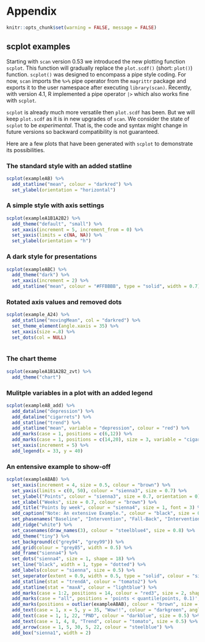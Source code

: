# Appendix

```r
knitr::opts_chunk$set(warning = FALSE, message = FALSE)
```

## scplot examples

Starting with `scan` version 0.53 we introduced the new plotting function `scplot`. This function will gradually replace the `plot.scdf()` (short: `plot()`) function. `scplot()` was designed to encompass a pipe style coding. For now, `scan` imports the `%>%` pipe operator from the `magrittr` package and exports it to the user namespace after executing `library(scan)`. Recently, with version 4.1, R implemented a pipe operator `|>` which also works fine with `scplot`. 

`scplot` is already much more versatile then `plot.scdf` has been. But we will keep `plot.scdf` as it is in new upgrades of `scan`. We consider the state of `scplot` to be *experimental*. That is, the code and syntax might change in future versions so backward compatibility is not guaranteed.

Here are a few plots that have been generated with `scplot` to demonstrate its possibilities. 

### The standard style with an added statline

```r
scplot(exampleAB) %>%
  add_statline("mean", colour = "darkred") %>%
  set_ylabel(orientation = "horizontal")
```

### A simple style with axis settings

```r
scplot(exampleA1B1A2B2) %>% 
  add_theme("default", "small") %>% 
  set_xaxis(increment = 5, increment_from = 0) %>%
  set_yaxis(limits = c(NA, NA)) %>%
  set_ylabel(orientation = "h")
```

### A dark style for presentations

```r
scplot(exampleABC) %>% 
  add_theme("dark") %>% 
  set_xaxis(increment = 2) %>%
  add_statline("mean", colour = "#FFBBBB", type = "solid", width = 0.7)
```


### Rotated axis values and removed dots

```r
scplot(example_A24) %>% 
  add_statline("movingMean", col = "darkred") %>%
  set_theme_element(angle.xaxis = 35) %>%
  set_xaxis(size =.8) %>%
  set_dots(col = NULL)
  
```

### The chart theme

```r
scplot(exampleA1B1A2B2_zvt) %>% 
  add_theme("chart")
```



### Mulitple variables in a plot with an added legend

```r
scplot(exampleAB_add) %>%
  add_dataline("depression") %>% 
  add_dataline("cigarrets") %>%
  add_statline("trend") %>%
  add_statline("mean", variable = "depression", colour = "red") %>%
  add_marks(case = 1, positions = c(6,12)) %>%
  add_marks(case = 1, positions = c(14,20), size = 3, variable = "cigarrets") %>%
  set_xaxis(increment = 5) %>%
  add_legend(x = 33, y = 40)


```

### An entensive example to show-off

```r
scplot(exampleABAB) %>% 
  set_xaxis(increment = 4, size = 0.5, colour = "brown") %>%
  set_yaxis(limits = c(0, 50), colour = "sienna3", size = 0.7) %>%
  set_ylabel("Points", colour = "sienna3", size = 0.7, orientation = 0) %>%
  set_xlabel("Weeks", size = 0.7, colour = "brown") %>%
  add_title("Points by week", colour = "sienna4", size = 1, font = 3) %>%
  add_caption("Note: An extensive Example.", colour = "black", size = 0.7, font = 3) %>%
  set_phasenames("Baseline", "Intervention", "Fall-Back", "Intervention", colour = "darkgreen") %>%
  add_ridge("white") %>%
  set_casenames(draw_names(3), colour = "steelblue4", size = 0.8) %>%
  add_theme("tiny") %>%
  set_background(c("grey94", "grey99")) %>%
  add_grid(colour = "grey85", width = 0.5) %>%
  add_frame("sienna4") %>%
  set_dots("sienna4", size = 1, shape = 18) %>%
  set_line("black", width = 1, type = "dotted") %>%
  add_labels(colour = "sienna", size = 0.5) %>%
  set_seperator(extent = 0.9, width = 0.5, type = "solid", colour = "sienna") %>%
  add_statline(stat = "trendA", colour = "tomato2") %>%
  add_statline(stat = "maxA", colour = "lightblue") %>%
  add_marks(case = 1:2, positions = 14, colour = "red3", size = 2, shape = 4) %>%
  add_marks(case = "all", positions = 'points < quantile(points, 0.1)', colour = "blue3", size = 1.5) %>%
  add_marks(positions = outlier(exampleABAB), colour = "brown", size = 2) %>%
  add_text(case = 1, x = 5, y = 35, "Wow!!", colour = "darkgreen", angle = 20, size = 0.5) %>%
  add_text(case = 1, 1, 22, "PND", colour = "darkblue", size = 0.5) %>%
  add_text(case = 1, 4, 8, "Trend", colour = "tomato", size = 0.5) %>%
  add_arrow(case = 1, 5, 30, 5, 22, colour = "steelblue") %>%
  add_box("sienna1", width = 2)
```

